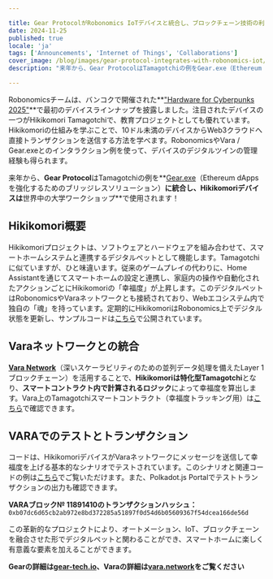 ```yaml
---

title: Gear ProtocolがRobonomics IoTデバイスと統合し、ブロックチェーン技術の利用と教育を加速
date: 2024-11-25
published: true
locale: 'ja'
tags: ['Announcements', 'Internet of Things', 'Collaborations']
cover_image: /blog/images/gear-protocol-integrates-with-robonomics-iot/cover.webp
description: "来年から、Gear ProtocolはTamagotchiの例をGear.exe（Ethereum dAppsを強化するためのブリッジレスソリューション）に統合し、Hikikomoriデバイスは世界中の大学ワークショップで使用されます！"

---
```


Robonomicsチームは、バンコクで開催された**["Hardware for Cyberpunks 2025"](https://x.com/AIRA_Robonomics/status/1856724439439913110)**で最初のデバイスラインナップを披露しました。注目されたデバイスの一つがHikikomori Tamagotchiで、教育プロジェクトとしても優れています。Hikikomoriの仕組みを学ぶことで、10ドル未満のデバイスからWeb3クラウドへ直接トランザクションを送信する方法を学べます。RobonomicsやVara / Gear.exeとのインタラクション例を使って、デバイスのデジタルツインの管理経験も得られます。

来年から、**Gear Protocol**はTamagotchiの例を**[Gear.exe](https://gear-tech.io/gear-exe)（Ethereum dAppsを強化するためのブリッジレスソリューション）**に統合し、Hikikomoriデバイスは**世界中の大学ワークショップ**で使用されます！

## Hikikomori概要

Hikikomoriプロジェクトは、ソフトウェアとハードウェアを組み合わせて、スマートホームシステムと連携するデジタルペットとして機能します。Tamagotchiに似ていますが、ひと味違います。従来のゲームプレイの代わりに、Home Assistantを通じてスマートホームの設定と連携し、家庭内の操作や自動化されたアクションごとにHikikomoriの「幸福度」が上昇します。このデジタルペットはRobonomicsやVaraネットワークとも接続されており、Webエコシステム内で独自の「魂」を持っています。定期的にHikikomoriはRobonomics上でデジタル状態を更新し、サンプルコードは[こちら](https://github.com/airalab/hikikomori-tamagotchi/tree/only-robonomics/main)で公開されています。

## Varaネットワークとの統合

**[Vara Network](https://vara.network)**（深いスケーラビリティのための並列データ処理を備えたLayer 1ブロックチェーン）を活用することで、**Hikikomoriは特化型Tamagotchi**となり、**スマートコントラクト内で計算されるロジック**によって幸福度を算出します。Vara上のTamagotchiスマートコントラクト（幸福度トラッキング用）は[こちら](https://idea.gear-tech.io/programs/0x8e5f2de1fea16db5a65d4e64bca1f8a709585853749b3572ff15487db2146771?node=wss%3A%2F%2Ftestnet.vara.network)で確認できます。

## VARAでのテストとトランザクション

コードは、HikikomoriデバイスがVaraネットワークにメッセージを送信して幸福度を上げる基本的なシナリオでテストされています。このシナリオと関連コードの例は[こちら](https://github.com/airalab/hikikomori-tamagotchi/tree/main/main)でご覧いただけます。また、Polkadot.js Portalでテストトランザクションの出力も確認できます。

**VARAブロック№ 11891410のトランザクションハッシュ：**
`0xb07dc6d65cb2ab972e8bd372285a51897f0d54d6b05609367f54dcea166de56d`

この革新的なプロジェクトにより、オートメーション、IoT、ブロックチェーンを融合させた形でデジタルペットと関わることができ、スマートホームに楽しく有意義な要素を加えることができます。

**Gearの詳細は[gear-tech.io](https://gear-tech.io)、Varaの詳細は[vara.network](https://vara.network)をご覧ください**
